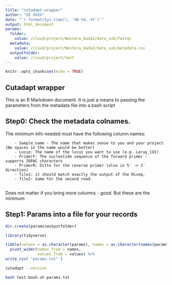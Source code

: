 ```yaml
---
title: "cutadapt.wrapper"
author: "XX XXXX"
date: "`r format(Sys.time(), '%B %d, %Y')`"
output: html_document
params:
  folder: 
    value: /cloud/project/Nextera_Dada2/data_sub/fastqs
  metadata:
    value: /cloud/project/Nextera_Dada2/data_sub/metadata.csv
  outputfolder:
    value: /cloud/project/test
---
```


```r
knitr::opts_chunk$set(echo = TRUE)
```

## Cutadapt wrapper

This is an R Markdown document. It is just a means to passing the parameters from the metadata file into a bash script

## Step0: Check the metadata colnames.

The minimum info needed must have the following column names:

        - Sample_name - The name that makes sense to you and your project (No spaces in the name would be better)
        - Locus: The name of the locus you want to use (e.g. Leray_COI)
        - PrimerF: The nucleotide sequence of the forward primer - supports IUPAC characters 
        - PrimerR: Ditto for the reverse primer (also in 5' -> 3' direction)
        - file1: it should match exactly the output of the Miseq.
        - file2: Same for the second read.
        
Does not matter if you bring more columns - good. But these are the minimum

## Step1: Params into a file for your records

```r
dir.create(params$outputfolder)

library(tidyverse)

tibble(values = as.character(params), names = as.character(names(params))) %>% 
  pivot_wider(names_from = names,
              values_from = values) %>% 
write_csv( "params.txt" )


```

```bash
cutadapt --version
```


```bash

bash test.bash.sh params.txt
```

